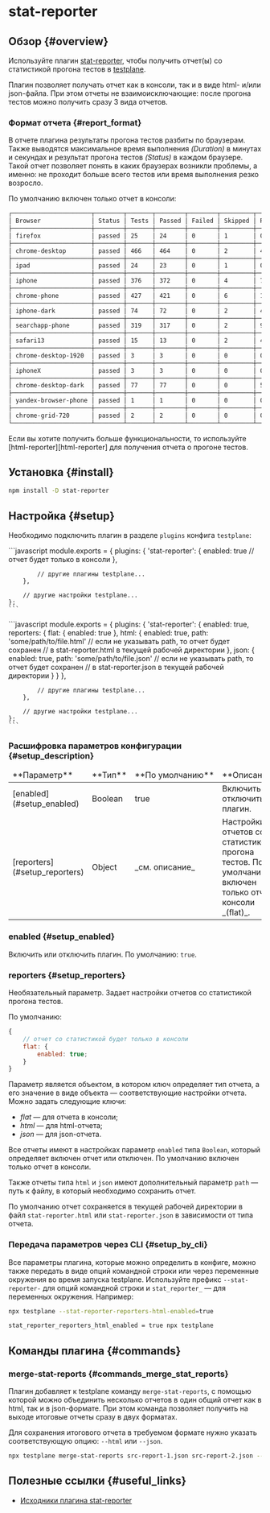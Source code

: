 

# stat-reporter

## Обзор {#overview}

Используйте плагин [stat-reporter][stat-reporter], чтобы получить отчет(ы) со статистикой прогона тестов в [testplane][testplane].

Плагин позволяет получать отчет как в консоли, так и в виде html- и/или json-файла. При этом отчеты не взаимоисключающие: после прогона тестов можно получить сразу 3 вида отчетов.

### Формат отчета {#report_format}

В отчете плагина результаты прогона тестов разбиты по браузерам. Также выводятся максимальное время выполнения _(Duration)_ в минутах и секундах и результат прогона тестов _(Status)_ в каждом браузере. Такой отчет позволяет понять в каких браузерах возникли проблемы, а именно: не проходит больше всего тестов или время выполнения резко возросло.

По умолчанию включен только отчет в консоли:

```bash
┌──────────────────────┬────────┬───────┬────────┬────────┬─────────┬─────────┬──────────┐
│ Browser              │ Status │ Tests │ Passed │ Failed │ Skipped │ Retries │ Duration │
├──────────────────────┼────────┼───────┼────────┼────────┼─────────┼─────────┼──────────┤
│ firefox              │ passed │ 25    │ 24     │ 0      │ 1       │ 0       │ 01:02    │
├──────────────────────┼────────┼───────┼────────┼────────┼─────────┼─────────┼──────────┤
│ chrome-desktop       │ passed │ 466   │ 464    │ 0      │ 2       │ 4       │ 07:40    │
├──────────────────────┼────────┼───────┼────────┼────────┼─────────┼─────────┼──────────┤
│ ipad                 │ passed │ 24    │ 23     │ 0      │ 1       │ 0       │ 01:27    │
├──────────────────────┼────────┼───────┼────────┼────────┼─────────┼─────────┼──────────┤
│ iphone               │ passed │ 376   │ 372    │ 0      │ 4       │ 7       │ 07:12    │
├──────────────────────┼────────┼───────┼────────┼────────┼─────────┼─────────┼──────────┤
│ chrome-phone         │ passed │ 427   │ 421    │ 0      │ 6       │ 14      │ 07:32    │
├──────────────────────┼────────┼───────┼────────┼────────┼─────────┼─────────┼──────────┤
│ iphone-dark          │ passed │ 74    │ 72     │ 0      │ 2       │ 4       │ 02:18    │
├──────────────────────┼────────┼───────┼────────┼────────┼─────────┼─────────┼──────────┤
│ searchapp-phone      │ passed │ 319   │ 317    │ 0      │ 2       │ 9       │ 10:00    │
├──────────────────────┼────────┼───────┼────────┼────────┼─────────┼─────────┼──────────┤
│ safari13             │ passed │ 15    │ 13     │ 0      │ 2       │ 4       │ 02:42    │
├──────────────────────┼────────┼───────┼────────┼────────┼─────────┼─────────┼──────────┤
│ chrome-desktop-1920  │ passed │ 3     │ 3      │ 0      │ 0       │ 0       │ 00:57    │
├──────────────────────┼────────┼───────┼────────┼────────┼─────────┼─────────┼──────────┤
│ iphoneX              │ passed │ 3     │ 3      │ 0      │ 0       │ 0       │ 00:36    │
├──────────────────────┼────────┼───────┼────────┼────────┼─────────┼─────────┼──────────┤
│ chrome-desktop-dark  │ passed │ 77    │ 77     │ 0      │ 0       │ 5       │ 01:33    │
├──────────────────────┼────────┼───────┼────────┼────────┼─────────┼─────────┼──────────┤
│ yandex-browser-phone │ passed │ 1     │ 1      │ 0      │ 0       │ 0       │ 00:28    │
├──────────────────────┼────────┼───────┼────────┼────────┼─────────┼─────────┼──────────┤
│ chrome-grid-720      │ passed │ 2     │ 2      │ 0      │ 0       │ 0       │ 00:49    │
└──────────────────────┴────────┴───────┴────────┴────────┴─────────┴─────────┴──────────┘
```

<Admonition type="info">
    Если вы хотите получить больше функциональности, то используйте [html-reporter][html-reporter]
    для получения отчета о прогоне тестов.
</Admonition>

## Установка {#install}

```bash
npm install -D stat-reporter
```

## Настройка {#setup}

Необходимо подключить плагин в разделе `plugins` конфига `testplane`:

<Tabs>
<TabItem value="Минимальный конфиг" label="Минимальный конфиг">
```javascript
    module.exports = {
        plugins: {
            'stat-reporter': {
                enabled: true
                // отчет будет только в консоли
            },

            // другие плагины testplane...
        },

        // другие настройки testplane...
    };
    ```

</TabItem>

<TabItem value="Максимальный конфиг" label="Максимальный конфиг">
```javascript
    module.exports = {
        plugins: {
            'stat-reporter': {
                enabled: true,
                reporters: {
                    flat: {
                        enabled: true
                    },
                    html: {
                        enabled: true,
                        path: 'some/path/to/file.html'
                        // если не указывать path, то отчет будет сохранен
                        // в stat-reporter.html в текущей рабочей директории
                    },
                    json: {
                        enabled: true,
                        path: 'some/path/to/file.json'
                        // если не указывать path, то отчет будет сохранен
                        // в stat-reporter.json в текущей рабочей директории
                    }
                }
            },

            // другие плагины testplane...
        },

        // другие настройки testplane...
    };
    ```

</TabItem>

</Tabs>

### Расшифровка параметров конфигурации {#setup_description}

<table>
<thead>
<tr><td>**Параметр**</td><td>**Тип**</td><td>**По&nbsp;умолчанию**</td><td>**Описание**</td></tr>
</thead>
<tbody>
<tr><td>[enabled](#setup_enabled)</td><td>Boolean</td><td>true</td><td>Включить / отключить плагин.</td></tr>
<tr><td>[reporters](#setup_reporters)</td><td>Object</td><td>_см. описание_</td><td>Настройки отчетов со статистикой прогона тестов. По умолчанию включен только отчет в консоли _(flat)_.</td></tr>

</tbody>
</table>

### enabled {#setup_enabled}

Включить или отключить плагин. По умолчанию: `true`.

### reporters {#setup_reporters}

Необязательный параметр. Задает настройки отчетов со статистикой прогона тестов.

По умолчанию:

```javascript
{
    // отчет со статистикой будет только в консоли
    flat: {
        enabled: true;
    }
}
```

Параметр является объектом, в котором ключ определяет тип отчета, а его значение в виде объекта — соответствующие настройки отчета. Можно задать следующие ключи:

-   _flat_ — для отчета в консоли;
-   _html_ — для html-отчета;
-   _json_ — для json-отчета.

Все отчеты имеют в настройках параметр `enabled` типа `Boolean`, который определяет включен отчет или отключен. По умолчанию включен только отчет в консоли.

Также отчеты типа `html` и `json` имеют дополнительный параметр `path` — путь к файлу, в который необходимо сохранить отчет.

По умолчанию отчет сохраняется в текущей рабочей директории в файл `stat-reporter.html` или `stat-reporter.json` в зависимости от типа отчета.

### Передача параметров через CLI {#setup_by_cli}

Все параметры плагина, которые можно определить в конфиге, можно также передать в виде опций командной строки или через переменные окружения во время запуска testplane. Используйте префикс `--stat-reporter-` для опций командной строки и `stat_reporter_` — для переменных окружения. Например:

```bash
npx testplane --stat-reporter-reporters-html-enabled=true
```

```bash
stat_reporter_reporters_html_enabled = true npx testplane
```

## Команды плагина {#commands}

### merge-stat-reports {#commands_merge_stat_reports}

Плагин добавляет к testplane команду `merge-stat-reports`, с помощью которой можно объединить несколько отчетов в один общий отчет как в html, так и в json-формате. При этом команда позволяет получить на выходе итоговые отчеты сразу в двух форматах.

Для сохранения итогового отчета в требуемом формате нужно указать соответствующую опцию: `--html` или `--json`.

```bash
npx testplane merge-stat-reports src-report-1.json src-report-2.json --html dest-html-report --json report.json
```

## Полезные ссылки {#useful_links}

-   [Исходники плагина stat-reporter][stat-reporter]

[stat-reporter]: https://github.com/gemini-testing/stat-reporter
[html-reporter]: ../../html-reporter/html-reporter-setup
[testplane]: https://github.com/gemini-testing/testplane
